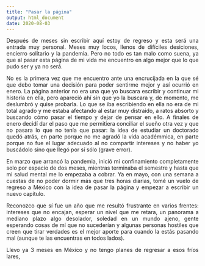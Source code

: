 ```yaml
---
title: "Pasar la página"
output: html_document
date: 2020-08-03
---
```

<style>
body {
text-align: justify}
</style>

Después de meses sin escribir aquí estoy de regreso y esta será una entrada muy personal. Meses muy locos, llenos de difíciles desiciones, encierro solitario y la pandemia. Pero no todo es tan malo como suena, ya que al pasar esta página de mi vida me encuentro en algo mejor que lo que pudo ser y ya no será. 

No es la primera vez que me encuentro ante una encrucijada en la que sé que debo tomar una decisión para poder sentirme mejor y así ocurrió en enero. La página anterior no era una que yo buscara escribir y continuar mi historia en ella, pero apareció ahí sin que yo la buscara y, de momento, me deslumbró y quise probarla. Lo que se iba escribiendo en ella no era de mi total agrado y me estaba afectando al estar muy distraido, a ratos absorto y buscando cómo pasar el tiempo y dejar de pensar en ello. A finales de enero decidí dar el paso que me permitiera conciliar el sueño otra vez y que no pasara lo que no tenía que pasar: la idea de estudiar un doctorado quedó atrás, en parte porque no me agradó la vida académmica, en parte porque no fue el lugar adecuado al no compartir intereses y no haber yo buscádolo sino que llegó por sí sólo (grave error). 

En marzo que arrancó la pandemia, inició mi confinamiento completamente solo por espacio de dos meses, mientras terminaba el semestre y hasta que mi salud mental me lo empezaba a cobrar. Ya en mayo, con una semana a cuestas de no poder dormir más que tres horas diarias, tomé un vuelo de regreso a México con la idea de pasar la página y empezar a escribir un nuevo capítulo. 

Reconozco que sí fue un año que me resultó frustrante en varios frentes: intereses que no encajan, esperar un nivel que me retara, un panorama a mediano plazo algo desolador, soledad en un mundo ajeno, gente esperando cosas de mí que no sucederían y algunas personas hostiles que creen que tirar verdades es el mejor aporte para cuando la estás pasando mal (aunque te las encuentras en todos lados).

Llevo ya 3 meses en México y no tengo planes de regresar a esos fríos lares, 